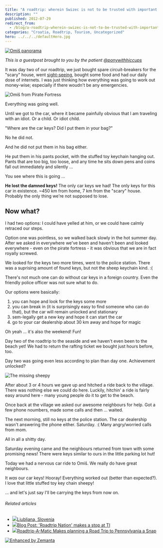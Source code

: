 ```yaml
---
title: "A roadtrip: wherein Swizec is not to be trusted with important objects without supervision"
description: ""
published: 2012-07-29
redirect_from:
  - /blog/a-roadtrip-wherein-swizec-is-not-to-be-trusted-with-important-objects-without-supervision/swizec/4923
categories: "Croatia, Roadtrip, Tourism, Uncategorized"
hero: ../../../defaultHero.jpg
---
```


[![Omiš panorama](https://swizec.com/blog/wp-content/uploads/2012/07/mala-panorama-omis-blog.jpg "Omiš panorama")](http://swizec.com/blog/wp-content/uploads/2012/07/mala-panorama-omis-blog.jpg)

_This is a guestpost brought to you by the patient [@ponywithhiccups](http://twitter.com/ponywithhiccups)_

It was day two of our roadtrip, we just bought spare circuit-breakers for the "scary" house, went [sight-seeing](http://tz-omis.hr/content/view/56/72/lang,hr/), bought some food and had our daily dose of internets. I was just thinking how everything was going to work out money-wise; especially if there woudn't be any emergencies.

![Omiš from Pirate Fortress](https://distilleryimage6.instagram.com/b5debbfad96611e1b00112313800c5e4_7.jpg "Omiš from Pirate Fortress")

Everything was going well.

Until we got to the car, where it became painfully obvious that I am traveling with an idiot. Or a child. Or idiot child.

"Where are the car keys? Did I put them in your bag?"

No he did not.

And he did not put them in his bag either.

He put them in his pants pocket, with the stuffed toy keychain hanging out. Pants that are too big, too loose, and any time he sits down pens and coins fall out immediately and silently ...

You see where this is going ...

**He lost the damned keys!** The only car keys we had! The only keys for this car in existence. ~450 km from home, 7 km from the "scary" house. Probably the only thing we're not supposed to lose.

## Now what?

I had two options: I could have yelled at him, or we could have calmly retraced our steps.

Option one was pointless, so we walked back slowly in the hot summer day. After we asked in everywhere we've been and haven't been and looked everywhere - even on the pirate fortress - it was obvious that we are in fact royally screwed.

We looked for the keys two more times, went to the police station. There was a suprising amount of found keys, but not the sheep keychain kind. :(

There's not much one can do without car keys in a foreign country. Even the friendly police officer was not sure what to do.

Our options were basically:

1.  you can hope and look for the keys some more
2.  you can break in (it is surprisingly easy to find someone who can do that), but the car will remain unlocked and stationary
3.  sem-legally get a new key and hope it can start the car
4.  go to your car dealership about 30 km away and hope for magic

Oh yeah ... it's also the weekend! Fun!

Day two of the roadtrip to the seaside and we haven't even been to the beach yet! We had to return the rafting ticket we bought just hours before, too.

Day two was going even less according to plan than day one. Achievement unlocked?

![The missing sheepy](https://distilleryimage8.instagram.com/4dc8013cd96811e194471231380ff9db_7.jpg "The missing sheepy")

After about 3 or 4 hours we gave up and hitched a ride back to the village. There was nothing else we could do here. Luckily, hitchin' a ride is fairly easy around here - many young people do it to get to the beach.

Once back at the village we asked our awesome neighbours for help. Got a few phone noumbers, made some calls and then ... waited.

The next morning, still no keys at the police station. The car dealership wasn't answering the phone either. Saturday. :( Many angry/worried calls from mom.

All in all a shitty day.

Saturday evening came and the neighbours returned from town with some promising news! There were keys similar to ours in the little parking lot hut!

Today we had a nervous car ride to Omiš. We really do have great neighbours.

It _was_ our car keys! Hooray! Everything worked out (better than expected?). I love that little stuffed toy key chain sheepy!

... and let's just say I'll be carrying the keys from now on.

###### Related articles

- [![](https://i.zemanta.com/102172824_80_80.jpg)](http://robertbasic.com/blog/ljubljana-slovenia)[Ljubljana, Slovenia](http://robertbasic.com/blog/ljubljana-slovenia)
- [![](https://i.zemanta.com/noimg_15_80_80.jpg)](http://e2e.ti.com/blogs_/b/aroundti/archive/2012/07/25/39-roadtrip-nation-39-makes-a-stop-at-ti.aspx)[Blog Post: 'Roadtrip Nation' makes a stop at TI](http://e2e.ti.com/blogs_/b/aroundti/archive/2012/07/25/39-roadtrip-nation-39-makes-a-stop-at-ti.aspx)
- [![](https://i.zemanta.com/93339089_80_80.jpg)](http://www.sippycupchronicles.com/2012/06/roadtrip-matic-makes-planning-road-trip.html)[Roadtrip-A-Matic Makes planning a Road Trip to Pennsylvania a Snap](http://www.sippycupchronicles.com/2012/06/roadtrip-matic-makes-planning-road-trip.html)

[![Enhanced by Zemanta](https://img.zemanta.com/zemified_e.png?x-id=61e00912-b607-4d64-ae11-c9523bf9844d)](http://www.zemanta.com/?px "Enhanced by Zemanta")
